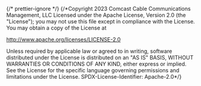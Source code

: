 ﻿{/* prettier-ignore */}
{/*Copyright 2023 Comcast Cable Communications Management, LLC
Licensed under the Apache License, Version 2.0 (the "License");
you may not use this file except in compliance with the License.
You may obtain a copy of the License at

http://www.apache.org/licenses/LICENSE-2.0

Unless required by applicable law or agreed to in writing, software
distributed under the License is distributed on an "AS IS" BASIS,
WITHOUT WARRANTIES OR CONDITIONS OF ANY KIND, either express or implied.
See the License for the specific language governing permissions and
limitations under the License.
SPDX-License-Identifier: Apache-2.0\*/}


<Meta of={InlineContentStories} />

<Title />

**Depreciated: [TextBox](/docs/components-textbox--basic) is the recommended component for rendering text and supports all properties of InlineContent**

Renders text, icons, and badges in line together.

## Source

https://github.com/rdkcentral/Lightning-UI-Components/blob/develop/packages/@lightningjs/ui-components/src/components/InlineContent/InlineContent.js

## Usage

Pass in a `content` array containing simple strings or objects with badge or icon strings.

```js
import { InlineContent } from '@lightningjs/ui-components';

class Example extends lng.Component {
  static _template() {
    return {
      InlineContent: {
        type: InlineContent,
        content: [
          'example of simple text',
          {
            icon: 'http://myIconUrl.com/goeshere',
            title: 'to add voice out content (essentially alt text)',
            color: '00ff00'
          },
          { newline: true },
          { badge: 'HD' }
        ]
      }
    };
  }
}
```

## API

### Properties

| name                | type                                                                                          | required | default   | description                                                                                                                                                                                                                                                   |
| ------------------- | --------------------------------------------------------------------------------------------- | -------- | --------- | ------------------------------------------------------------------------------------------------------------------------------------------------------------------------------------------------------------------------------------------------------------- |
| badgeProperties     | object                                                                                        | false    | undefined | styling to update the Badge component                                                                                                                                                                                                                         |
| badgeY              | number                                                                                        | false    | undefined | y value of all badges                                                                                                                                                                                                                                         |
| content             | string \| array                                                                               | false    | undefined | list of data to render inline, see [Content Element Properties](#content-element-properties) below                                                                                                                                                            |
| contentProperties   | object                                                                                        | false    | {}        | object setting flexItem props on all content items                                                                                                                                                                                                            |
| contentWrap         | boolean                                                                                       | false    | false     | determines whether the containing flexbox should wrap the content onto the next line                                                                                                                                                                          |
| justify             | 'flex-start' \| 'flex-end' \| 'center' \| 'space-between' \| 'space-around' \| 'space-evenly' | false    | center    | alignment of first line flexbox content                                                                                                                                                                                                                       |
| customStyleMappings | object                                                                                        | false    | {}        | set of nested objects containing [Lightning Text](https://rdkcentral.github.io/Lightning/docs/textures/text) properties which can be referenced in the [Content Element Properties](#content-element-properties) to apply styling to individual text elements |
| maxLines            | number                                                                                        | false    | undefined | maximum number of lines to render before truncation                                                                                                                                                                                                           |
| maxLinesSuffix      | string                                                                                        | false    | '..'      | suffix appended to last line of content if it will exceed the `maxLines`                                                                                                                                                                                      |

### Style Properties

| name           | type                                                                                          | description                                                                                                                                                                                                                                             |
| -------------- | --------------------------------------------------------------------------------------------- | ------------------------------------------------------------------------------------------------------------------------------------------------------------------------------------------------------------------------------------------------------- |
| contentSpacing | number                                                                                        | padding between all content items                                                                                                                                                                                                                       |
| iconH          | number                                                                                        | height of each icon                                                                                                                                                                                                                                     |
| iconW          | number                                                                                        | width of each icon                                                                                                                                                                                                                                      |
| justify        | 'flex-start' \| 'flex-end' \| 'center' \| 'space-between' \| 'space-around' \| 'space-evenly' | alignment of first line flexbox content                                                                                                                                                                                                                 |
| marginBottom   | number                                                                                        | space beneath rendered content                                                                                                                                                                                                                          |
| maxLines       | number                                                                                        | Maximum number of lines to display before truncation                                                                                                                                                                                                    |
| textStyle      | string \| object                                                                              | Default style of text to be displayed. Object should come from the current theme or contain any properties that the [Lightning text texture supports](https://lightningjs.io/docs/#/lightning-core-reference/RenderEngine/Textures/Text?id=properties). |
| textY          | number                                                                                        | y value of all text                                                                                                                                                                                                                                     |

### Events

#### $loadedInlineContent(): void

Fires when all contents inside the InlineContent component have finished rendering their textures. This is when you will have all of the correct flex properties of the components as well as `finalH` available to be used.

### Content Element Properties

The `InlineContent` component will recognize the following elements inside its `content` param:

| string\|object                                                                                                             | description                                                                                                                                                                                                                                                                                                |
| -------------------------------------------------------------------------------------------------------------------------- | ---------------------------------------------------------------------------------------------------------------------------------------------------------------------------------------------------------------------------------------------------------------------------------------------------------- |
| `'Text'` <br/><br/> `{ text: 'Text', style: { styleName: styleValue } }` <br/><br/> `{ text: 'Text', style: 'StyleName' }` | any stand alone string will be used a pure text, or an object with the properties of `text` and `style` can be passed to override the default text styles, and `style` can be passed a string which references a predefined entry in the [customStyleMappings](#properties) object passed to the component |
| `{ icon: 'pathToIcon', title: 'IconTitle' }`                                                                               | will render an [Icon](/story/elements-icon--text) with the given source and use the title param as the string to announce                                                                                                                                                                                  |
| `{ badge: 'BadgeName' }`                                                                                                   | will render a [Badge](/story/elements-badge--text)                                                                                                                                                                                                                                                         |
| `{ newline: true }`                                                                                                        | will insert a line break between content if the contentWrap param is true                                                                                                                                                                                                                                  |

#### Content String Markup

Additionally, the `content` param will automatically parse a string into the above elements using the following markup:

| string markup            | parsed element                         |
| ------------------------ | -------------------------------------- |
| `{ICON:title\|url}`      | `{ icon: 'url', title: 'title' }`      |
| `{BADGE:title}`          | `{ badge: 'title' }`                   |
| `{NEWLINE}`              | `{ newline: true }`                    |
| `{TEXT:text\|styleName}` | `{ text: 'text', style: 'styleName' }` |

For example:

```js
import { InlineContent } from '@lightningjs/ui-components';

class Example extends lng.Component {
  static _template() {
    return {
      InlineContent: {
        type: InlineContent,
        contentWrap: true,
        customStyleMappings: {
          red: { textColor: getHexColor('FF6194') }
        },
        content:
          'This is an {ICON:settings|./assets/icons/settings.png} icon and {BADGE:HD} badge with a{NEWLINE} and {TEXT:red text|red}.'
      }
    };
  }
}
```

will yield

```js
[
  'This is an ',
  { icon: './assets/icons/settings.png', title: 'settings' },
  ' icon and ',
  { badge: 'HD' },
  ' badge with a',
  { newline: true },
  ' and ',
  { text: 'red text', style: 'red' },
  '.'
];
```
